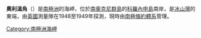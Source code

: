 {{unreferenced|time=2013-10-27T08:41:56+00:00}}
{{coord|60|40|S|45|29|W|display=title}}

'''奧利溫角'''（{{lang-en|Olivine Point}}）是[[南極洲|南極洲]]的海岬，位於[[南奧克尼群島|南奧克尼群島]]的[[科羅內申島|科羅內申島]]南岸，是[[冰山灣|冰山灣]]的東端，由[[英國|英國]]測量隊在1948至1949年探測，現時由[[南極條約體系|南極條約體系]]管理。

{{Antarctica-geo-stub}}
[[Category:南極洲海岬|Category:南極洲海岬]]